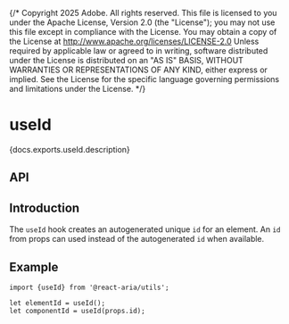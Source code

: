 {/* Copyright 2025 Adobe. All rights reserved.
This file is licensed to you under the Apache License, Version 2.0 (the "License");
you may not use this file except in compliance with the License. You may obtain a copy
of the License at http://www.apache.org/licenses/LICENSE-2.0
Unless required by applicable law or agreed to in writing, software distributed under
the License is distributed on an "AS IS" BASIS, WITHOUT WARRANTIES OR REPRESENTATIONS
OF ANY KIND, either express or implied. See the License for the specific language
governing permissions and limitations under the License. */}



# useId

<PageDescription>{docs.exports.useId.description}</PageDescription>

## API

<FunctionAPI function={docs.exports.useId} links={docs.links} />

## Introduction

The `useId` hook creates an autogenerated unique `id` for an element. An `id`
from props can used instead of the autogenerated `id` when available.

## Example

```tsx
import {useId} from '@react-aria/utils';

let elementId = useId();
let componentId = useId(props.id);
```
